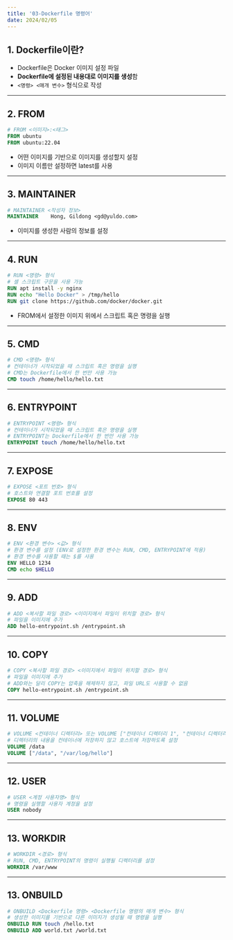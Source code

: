 ```yaml
---
title: '03-Dockerfile 명령어'
date: 2024/02/05
---
```


## 1. Dockerfile이란?

- Dockerfile은 Docker 이미지 설정 파일
- **Dockerfile에 설정된 내용대로 이미지를 생성**함
- `<명령> <매개 변수>` 형식으로 작성

---

## 2. FROM

```dockerfile
# FROM <이미지>:<태그>
FROM ubuntu
FROM ubuntu:22.04
```

- 어떤 이미지를 기반으로 이미지를 생성할지 설정
- 이미지 이름만 설정하면 latest를 사용

---

## 3. MAINTAINER

```dockerfile
# MAINTAINER <작성자 정보>
MAINTAINER    Hong, Gildong <gd@yuldo.com>
```

- 이미지를 생성한 사람의 정보를 설정

---

## 4. RUN

```dockerfile
# RUN <명령> 형식
# 셸 스크립트 구문을 사용 가능
RUN apt install -y nginx
RUN echo "Hello Docker" > /tmp/hello
RUN git clone https://github.com/docker/docker.git
```

- FROM에서 설정한 이미지 위에서 스크립트 혹은 명령을 실행

---

## 5. CMD

```dockerfile
# CMD <명령> 형식
# 컨테이너가 시작되었을 때 스크립트 혹은 명령을 실행
# CMD는 Dockerfile에서 한 번만 사용 가능
CMD touch /home/hello/hello.txt
```

---

## 6. ENTRYPOINT

```dockerfile
# ENTRYPOINT <명령> 형식
# 컨테이너가 시작되었을 때 스크립트 혹은 명령을 실행
# ENTRYPOINT는 Dockerfile에서 한 번만 사용 가능
ENTRYPOINT touch /home/hello/hello.txt
```

---

## 7. EXPOSE

```dockerfile
# EXPOSE <포트 번호> 형식
# 호스트와 연결할 포트 번호를 설정
EXPOSE 80 443
```

---

## 8. ENV

```dockerfile
# ENV <환경 변수> <값> 형식
# 환경 변수를 설정 (ENV로 설정한 환경 변수는 RUN, CMD, ENTRYPOINT에 적용)
# 환경 변수를 사용할 때는 $를 사용
ENV HELLO 1234
CMD echo $HELLO
```

---

## 9. ADD

```dockerfile
# ADD <복사할 파일 경로> <이미지에서 파일이 위치할 경로> 형식
# 파일을 이미지에 추가
ADD hello-entrypoint.sh /entrypoint.sh
```

---

## 10. COPY

```dockerfile
# COPY <복사할 파일 경로> <이미지에서 파일이 위치할 경로> 형식
# 파일을 이미지에 추가
# ADD와는 달리 COPY는 압축을 해제하지 않고, 파일 URL도 사용할 수 없음
COPY hello-entrypoint.sh /entrypoint.sh
```

---

## 11. VOLUME

```dockerfile
# VOLUME <컨테이너 디렉터리> 또는 VOLUME ["컨테이너 디렉터리 1", "컨테이너 디렉터리2"] 형식
# 디렉터리의 내용을 컨테이너에 저장하지 않고 호스트에 저장하도록 설정
VOLUME /data
VOLUME ["/data", "/var/log/hello"]
```

---

## 12. USER

```dockerfile
# USER <계정 사용자명> 형식
# 명령을 실행할 사용자 계정을 설정
USER nobody
```

---

## 13. WORKDIR

```dockerfile
# WORKDIR <경로> 형식
# RUN, CMD, ENTRYPOINT의 명령이 실행될 디렉터리를 설정
WORKDIR /var/www
```

---

## 13. ONBUILD

```dockerfile
# ONBUILD <Dockerfile 명령> <Dockerfile 명령의 매개 변수> 형식
# 생성한 이미지를 기반으로 다른 이미지가 생성될 때 명령을 실행
ONBUILD RUN touch /hello.txt
ONBUILD ADD world.txt /world.txt
```
